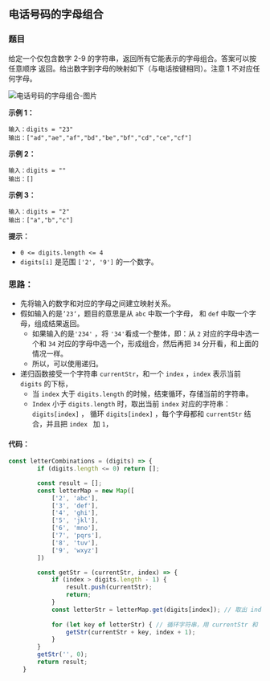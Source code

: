 ## 电话号码的字母组合

<TitleMsg
    link='https://leetcode.cn/problems/letter-combinations-of-a-phone-number/description/'
    level='middle'
    title='No.17 电话号码的字母组合'
/>

### 题目

给定一个仅包含数字 2-9 的字符串，返回所有它能表示的字母组合。答案可以按 任意顺序 返回。给出数字到字母的映射如下（与电话按键相同）。注意 1 不对应任何字母。

![电话号码的字母组合-图片](https://assets.leetcode-cn.com/aliyun-lc-upload/uploads/2021/11/09/200px-telephone-keypad2svg.png)

**示例 1：**

```
输入：digits = "23"
输出：["ad","ae","af","bd","be","bf","cd","ce","cf"]
```

**示例 2：**

```
输入：digits = ""
输出：[]
```

**示例 3：**

```
输入：digits = "2"
输出：["a","b","c"]
```

**提示：**

- `0 <= digits.length <= 4`
- `digits[i]` 是范围 `['2', '9']` 的一个数字。



### 思路：

- 先将输入的数字和对应的字母之间建立映射关系。
- 假如输入的是`’23‘`，题目的意思是从 `abc` 中取一个字母， 和 `def` 中取一个字母，组成结果返回。
  - 如果输入的是`'234'` ，将 `'34'`看成一个整体，即：从 `2` 对应的字母中选一个和 `34` 对应的字母中选一个，形成组合，然后再把 `34` 分开看，和上面的情况一样。
  - 所以，可以使用递归。
- 递归函数接受一个字符串 `currentStr`，和一个 `index` ，`index` 表示当前 `digits` 的下标，
  - 当 `index` 大于 `digits.length` 的时候，结束循环，存储当前的字符串。
  - `Index` 小于 `digits.length` 时，取出当前 `index` 对应的字符串： `digits[index]` ， 循环 `digits[index]` ，每个字母都和 `currentStr` 结合，并且把 `index ` 加 `1`，

#### 代码：

```javascript
const letterCombinations = (digits) => {
        if (digits.length <= 0) return [];

        const result = [];
        const letterMap = new Map([
            ['2', 'abc'],
            ['3', 'def'],
            ['4', 'ghi'],
            ['5', 'jkl'],
            ['6', 'mno'],
            ['7', 'pqrs'],
            ['8', 'tuv'],
            ['9', 'wxyz']
        ])

        const getStr = (currentStr, index) => {
            if (index > digits.length - 1) {
                result.push(currentStr);
                return;
            }
            const letterStr = letterMap.get(digits[index]); // 取出 index 对应的字符串
          
            for (let key of letterStr) { // 循环字符串，用 currentStr 和 每个字符串进行拼接，递归获取后面 index 对应的字符串
                getStr(currentStr + key, index + 1);
            }
        }
        getStr('', 0);
        return result;
    }
```

